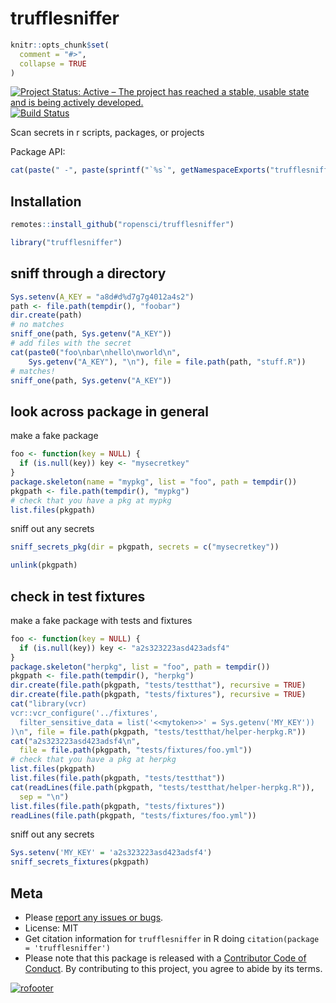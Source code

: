 trufflesniffer
===========

```r
knitr::opts_chunk$set(
  comment = "#>",
  collapse = TRUE
)
```

[![Project Status: Active – The project has reached a stable, usable state and is being actively developed.](https://www.repostatus.org/badges/latest/active.svg)](https://www.repostatus.org/#active)
[![Build Status](https://travis-ci.com/ropensci/trufflesniffer.svg?branch=master)](https://travis-ci.com/ropensci/trufflesniffer)

Scan secrets in r scripts, packages, or projects


Package API:

```r
cat(paste(" -", paste(sprintf("`%s`", getNamespaceExports("trufflesniffer")), collapse = "\n - ")))
```

## Installation

```r
remotes::install_github("ropensci/trufflesniffer")
```

```r
library("trufflesniffer")
```

## sniff through a directory

```r
Sys.setenv(A_KEY = "a8d#d%d7g7g4012a4s2")
path <- file.path(tempdir(), "foobar")
dir.create(path)
# no matches
sniff_one(path, Sys.getenv("A_KEY"))
# add files with the secret
cat(paste0("foo\nbar\nhello\nworld\n", 
    Sys.getenv("A_KEY"), "\n"), file = file.path(path, "stuff.R"))
# matches!
sniff_one(path, Sys.getenv("A_KEY"))
```

## look across package in general

make a fake package

```r
foo <- function(key = NULL) {
  if (is.null(key)) key <- "mysecretkey"
}
package.skeleton(name = "mypkg", list = "foo", path = tempdir())
pkgpath <- file.path(tempdir(), "mypkg")
# check that you have a pkg at mypkg
list.files(pkgpath)
```

sniff out any secrets

```r
sniff_secrets_pkg(dir = pkgpath, secrets = c("mysecretkey"))
```

```r
unlink(pkgpath)
```

## check in test fixtures

make a fake package with tests and fixtures

```r
foo <- function(key = NULL) {
  if (is.null(key)) key <- "a2s323223asd423adsf4"
}
package.skeleton("herpkg", list = "foo", path = tempdir())
pkgpath <- file.path(tempdir(), "herpkg")
dir.create(file.path(pkgpath, "tests/testthat"), recursive = TRUE)
dir.create(file.path(pkgpath, "tests/fixtures"), recursive = TRUE)
cat("library(vcr)
vcr::vcr_configure('../fixtures', 
  filter_sensitive_data = list('<<mytoken>>' = Sys.getenv('MY_KEY'))
)\n", file = file.path(pkgpath, "tests/testthat/helper-herpkg.R"))
cat("a2s323223asd423adsf4\n", 
  file = file.path(pkgpath, "tests/fixtures/foo.yml"))
# check that you have a pkg at herpkg
list.files(pkgpath)
list.files(file.path(pkgpath, "tests/testthat"))
cat(readLines(file.path(pkgpath, "tests/testthat/helper-herpkg.R")),
  sep = "\n")
list.files(file.path(pkgpath, "tests/fixtures"))
readLines(file.path(pkgpath, "tests/fixtures/foo.yml"))
```

sniff out any secrets

```r
Sys.setenv('MY_KEY' = 'a2s323223asd423adsf4')
sniff_secrets_fixtures(pkgpath)
```

## Meta

* Please [report any issues or bugs](https://github.com/ropensci/trufflesniffer/issues).
* License: MIT
* Get citation information for `trufflesniffer` in R doing `citation(package = 'trufflesniffer')`
* Please note that this package is released with a [Contributor Code of Conduct](https://ropensci.org/code-of-conduct/). By contributing to this project, you agree to abide by its terms.

[![rofooter](https://ropensci.org/public_images/github_footer.png)](https://ropensci.org)
